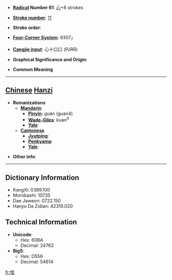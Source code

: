 * '''[[Wiktionary:Chinese radical index| Radical]] Number 61''': [[Wiktionary:Chinese radical index 心|心]]+8 strokes

* '''[[Wiktionary:Chinese total strokes index|Stroke number]]''': [[Wiktionary:Chinese total strokes index 11|11]]

* '''Stroke order''': 

* '''[[Wiktionary:Chinese four corner index|Four-Corner System]]''': 9307<sub>7</sub>

* '''[[Wiktionary:Chinese Cangjie index|Cangjie input]]''': 心十口口 (PJRR)

* '''Graphical Significance and Origin''': 

* '''Common Meaning'''

----

== [[Chinese]] [[Hanzi]] ==

* '''Romanizations'''
** '''[[Mandarin]]'''
*** '''[[Pinyin]]''': guàn (guan4)
*** '''[[Wade-Giles]]''': kuan<sup>4</sup>
*** '''[[Yale]]''': 
** '''[[Cantonese]]'''
*** '''[[Jyutping]]''':
*** '''[[Penkyamp]]''': 
*** '''[[Yale]]''': 

* '''Other info''': 

----

== Dictionary Information ==

* KangXi: 0389.100
* Morobashi: 10735
* Dae Jaweon: 0722.150
* Hanyu Da Zidian: 42319.020

== Technical Information ==

* '''Unicode''':
** Hex: 60BA
** Decimal: 24762
* '''Big5''':
** Hex: D556
** Decimal: 54614

[[fr:悺]]